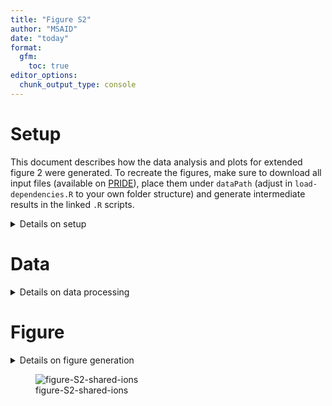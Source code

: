 ```yaml
---
title: "Figure S2"
author: "MSAID"
date: "today"
format:
  gfm:
    toc: true
editor_options: 
  chunk_output_type: console
---
```


# Setup

This document describes how the data analysis and plots for extended figure 2 were generated. To recreate the figures, make sure to download all input files (available on [PRIDE](https://www.ebi.ac.uk/pride/archive?keyword=PXD053241)), place them under `dataPath` (adjust in `load-dependencies.R` to your own folder structure) and generate intermediate results in the linked `.R` scripts.

<details>
<summary>Details on setup</summary>

```r

suppressMessages(source(here::here("scripts/load-dependencies.R")))

path <- file.path(here::here(), "figure-S2-shared-ions")
figurePath <- file.path(dataPath, "data/figure-S2")

```

</details>

# Data

<details>
<summary>Details on data processing</summary>

## Predicted ions

[R code to generate input files `LFQhuman-pred-pos.csv` and `LFQhuman-pred-bins.csv`](predictions.R)

```r

count_pos <- fread(file.path(figurePath, "LFQhuman-pred-pos.csv"))

p_ion_pred_pos_abs <-
  ggplot(count_pos, aes(x=position, y=N, fill=is_ptm_pred_shared)) +
  geom_bar(stat="identity") +
  scale_fill_manual("shared in same scan", values = c(msaid_blue, msaid_orange)) +
  scale_y_continuous(labels = label_number(scale_cut = cut_short_scale())) +
  xlab("b/y ion position") + ylab("fragment\nion predictions") +
  theme(legend.position = "top")

p_ion_pred_pos_rel <-
  ggplot(count_pos[is_ptm_pred_shared==T],
         aes(x=position, y=N_rel, label=N_rel_label)) +
  geom_bar(stat="identity", fill=msaid_orange) +
  geom_text(aes(y=N_rel+max(N_rel)*0.1), size=5/.pt,
            color=msaid_darkgray, family="Montserrat Light") +
  scale_y_continuous(labels = label_percent(),
                     limits = c(0, count_pos[is_ptm_pred_shared==T, max(N_rel)]*1.15)) +
  xlab("b/y ion position") + ylab("fragment\nion predictions")


#plot 200 mz-bins
count_200 <- fread(file.path(figurePath, "LFQhuman-pred-bins.csv"))
mz_lab <- count_200[, paste0(c(0, 0, paste0(">", as.character(mz_ms2_200)[1:(.N-2)])), "-\n", mz_ms2_200)]
count_200[, mzMatch_label := factor(mzMatch_label, unique(mz_lab))]

p_ion_pred_200_abs <-
  ggplot(count_200, aes(x=mzMatch_label, y=N, fill=is_ptm_pred_shared)) +
  geom_bar(stat="identity") +
  scale_fill_manual("shared in same scan", values = c(msaid_blue, msaid_orange)) +
  scale_y_continuous(labels = label_number(scale_cut = cut_short_scale())) +
  xlab("mz predicted") + ylab("fragment\nion predictions") +
  theme(legend.position = "top")

p_ion_pred_200_rel <-
  ggplot(count_200[is_ptm_pred_shared==T],
         aes(x=mzMatch_label, y=N_rel, label=N_rel_label)) +
  geom_bar(stat="identity", fill=msaid_orange) +
  geom_text(aes(y=N_rel+max(N_rel)*0.1), size=6/.pt,
            color=msaid_darkgray, family="Montserrat Light") +
  scale_y_continuous(labels = label_percent(),
                     limits = c(0, count_200[is_ptm_pred_shared==T, max(N_rel)]*1.15)) +
  xlab("mz predicted") + ylab("fragment\nion predictions")

```

## Matched ions

[R code to generate input files `LFQhuman-match-pos.csv` and `LFQhuman-match-bins.csv`](predictions.R)

```r

#plot positions
count_pos <- fread(file.path(figurePath, "LFQhuman-match-pos.csv"))

p_ion_shared_pos_abs <-
  ggplot(count_pos, aes(x=position, y=N, fill=is_ptm_match_shared)) +
  geom_bar(stat="identity") +
  scale_fill_manual("shared in same scan", values = c(msaid_blue, msaid_orange)) +
  scale_y_continuous(labels = label_number(scale_cut = cut_short_scale())) +
  xlab("b/y ion position") + ylab("matched fragment\nion predictions") +
  theme(legend.position = "top")

p_ion_shared_pos_rel <-
  ggplot(count_pos[is_ptm_match_shared==T],
         aes(x=position, y=N_rel, label=N_rel_label)) +
  geom_bar(stat="identity", fill=msaid_orange) +
  geom_text(aes(y=N_rel+max(N_rel)*0.1), size=5/.pt,
            color=msaid_darkgray, family="Montserrat Light") +
  scale_y_continuous(labels = label_percent(),
                     limits = c(0, count_pos[is_ptm_match_shared==T, max(N_rel)]*1.15)) +
  xlab("b/y ion position") + ylab("matched fragment\nion predictions")


#plot 200 mz-bins
count_200 <- fread(file.path(figurePath, "LFQhuman-match-bins.csv"))
mz_lab <- count_200[, paste0(c(0, 0, paste0(">", as.character(mzMatch_200)[1:(.N-2)])), "-\n", mzMatch_200)]
count_200[, mzMatch_label := factor(mzMatch_label, unique(mz_lab))]

p_ion_shared_200_abs <-
  ggplot(count_200, aes(x=mzMatch_label, y=N, fill=is_ptm_match_shared)) +
  geom_bar(stat="identity") +
  scale_fill_manual("shared in same scan", values = c(msaid_blue, msaid_orange)) +
  scale_y_continuous(labels = label_number(scale_cut = cut_short_scale())) +
  xlab("mz matched to raw file") + ylab("matched fragment\nion predictions") +
  theme(legend.position = "top")

p_ion_shared_200_rel <-
  ggplot(count_200[is_ptm_match_shared==T],
         aes(x=mzMatch_label, y=N_rel, label=N_rel_label)) +
  geom_bar(stat="identity", fill=msaid_orange) +
  geom_text(aes(y=N_rel+max(N_rel)*0.1), size=6/.pt,
            color=msaid_darkgray, family="Montserrat Light") +
  scale_y_continuous(labels = label_percent(),
                     limits = c(0, count_200[is_ptm_match_shared==T, max(N_rel)]*1.15)) +
  xlab("mz matched to raw file") + ylab("matched fragment\nion predictions")

```

</details>

# Figure

<details>
<summary>Details on figure generation</summary>

```r

p_ions <- p_ion_pred_pos_abs + p_ion_pred_200_abs +
  p_ion_pred_pos_rel + p_ion_pred_200_rel +
  p_ion_shared_pos_abs + p_ion_shared_200_abs +
  p_ion_shared_pos_rel + p_ion_shared_200_rel +
  plot_layout(widths = c(1, 1.25), ncol = 2) +
  plot_annotation(tag_levels = "A")

suppressWarnings(ggsave2(file.path(path, "figure-S2-shared-ions.pdf"), plot = p_ions,
                         width = 180, height = 140, units = "mm", device = cairo_pdf))
suppressWarnings(ggsave2(file.path(path, "figure-S2-shared-ions.png"), plot = p_ions,
                         width = 180, height = 140, units = "mm"))

```

</details>

![figure-S2-shared-ions](figure-S2-shared-ions.png)
